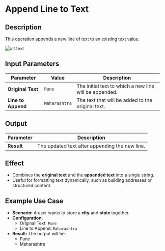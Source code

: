 # **Append Line to Text**

## **Description**

This operation appends a new line of text to an existing text value.

![alt text](../assets/text-action/append-line-to-text.png)

## **Input Parameters**

| Parameter         | Value        | Description |
|------------------|-------------|-------------|
| **Original Text** | `Pune`      | The initial text to which a new line will be appended. |
| **Line to Append** | `Maharashtra` | The text that will be added to the original text. |

## **Output**

| Parameter  | Description |
|------------|-------------|
| **Result** | The updated text after appending the new line. |

## **Effect**

- Combines the **original text** and the **appended text** into a single string.
- Useful for formatting text dynamically, such as building addresses or structured content.

## **Example Use Case**

- **Scenario:** A user wants to store a **city** and **state** together.
- **Configuration:**
  - Original Text: `Pune`
  - Line to Append: `Maharashtra`
- **Result:** The output will be:
  - Pune
  - Maharashtra